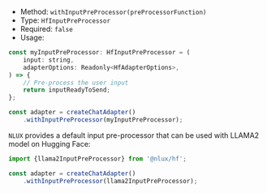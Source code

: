 * Method: `withInputPreProcessor(preProcessorFunction)`
* Type: `HfInputPreProcessor`
* Required: `false`
* Usage:

```js
const myInputPreProcessor: HfInputPreProcessor = (
    input: string,
    adapterOptions: Readonly<HfAdapterOptions>,
) => {
    // Pre-process the user input
    return inputReadyToSend;
};

const adapter = createChatAdapter()
    .withInputPreProcessor(myInputPreProcessor);
```

`NLUX` provides a default input pre-processor that can be used with LLAMA2 model on Hugging Face:

```js
import {llama2InputPreProcessor} from '@nlux/hf';

const adapter = createChatAdapter()
    .withInputPreProcessor(llama2InputPreProcessor);
```
